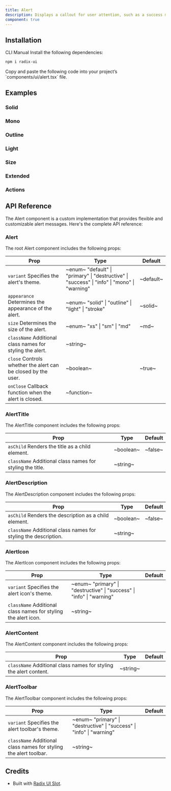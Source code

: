 ```yaml
---
title: Alert
description: Displays a callout for user attention, such as a success message, warning, or error.
component: true
---
```


<ExamplePreview path="alert/default" />

## Installation

<Tabs defaultValue="cli">

<TabsList>
  <TabsTrigger value="cli">CLI</TabsTrigger>
  <TabsTrigger value="manual">Manual</TabsTrigger>
</TabsList>

<TabsContent value="cli">
  <CliCommands name="alert" />
</TabsContent>

<TabsContent value="manual">    
<Steps>
<Step>
Install the following dependencies:

```bash
npm i radix-ui
```

</Step>

<Step>
Copy and paste the following code into your project’s `components/ui/alert.tsx` file.

<ComponentPreview name="alert" />

</Step>

</Steps>

</TabsContent>

</Tabs>

## Examples

### Solid

<ExamplePreview path="alert/solid" />

### Mono

<ExamplePreview path="alert/mono" />

### Outline

<ExamplePreview path="alert/outline" />

### Light

<ExamplePreview path="alert/light" />

### Size

<ExamplePreview path="alert/size" />

### Extended

<ExamplePreview path="alert/extended" />

### Actions

<ExamplePreview path="alert/actions" />

## API Reference

The Alert component is a custom implementation that provides flexible and customizable alert messages. Here's the complete API reference:

### Alert

The root Alert component includes the following props:

| **Prop**                                                                                 | **Type**                                                                                                                  | **Default** |
| ---------------------------------------------------------------------------------------- | ------------------------------------------------------------------------------------------------------------------------- | ----------- |
| `variant` <PopoverInfo>Specifies the alert's theme.</PopoverInfo>                        | ~enum~ <PopoverInfo> "default" \| "primary" \| "destructive" \| "success" \| "info" \| "mono" \| "warning" </PopoverInfo> | ~default~   |
| `appearance` <PopoverInfo>Determines the appearance of the alert.</PopoverInfo>          | ~enum~ <PopoverInfo> "solid" \| "outline" \| "light" \| "stroke" </PopoverInfo>                                           | ~solid~     |
| `size` <PopoverInfo>Determines the size of the alert.</PopoverInfo>                      | ~enum~ <PopoverInfo> "xs" \| "sm" \| "md" </PopoverInfo>                                                                  | ~md~        |
| `className` <PopoverInfo>Additional class names for styling the alert.</PopoverInfo>     | ~string~                                                                                                                  | <Na/>       |
| `close` <PopoverInfo>Controls whether the alert can be closed by the user.</PopoverInfo> | ~boolean~                                                                                                                 | ~true~      |
| `onClose` <PopoverInfo>Callback function when the alert is closed.</PopoverInfo>         | ~function~                                                                                                                | <Na/>       |

### AlertTitle

The AlertTitle component includes the following props:

| **Prop**                                                                             | **Type**  | **Default** |
| ------------------------------------------------------------------------------------ | --------- | ----------- |
| `asChild` <PopoverInfo>Renders the title as a child element.</PopoverInfo>           | ~boolean~ | ~false~     |
| `className` <PopoverInfo>Additional class names for styling the title.</PopoverInfo> | ~string~  | <Na/>       |

### AlertDescription

The AlertDescription component includes the following props:

| **Prop**                                                                                   | **Type**  | **Default** |
| ------------------------------------------------------------------------------------------ | --------- | ----------- |
| `asChild` <PopoverInfo>Renders the description as a child element.</PopoverInfo>           | ~boolean~ | ~false~     |
| `className` <PopoverInfo>Additional class names for styling the description.</PopoverInfo> | ~string~  | <Na/>       |

### AlertIcon

The AlertIcon component includes the following props:

| **Prop**                                                                                  | **Type**                                                                                           | **Default** |
| ----------------------------------------------------------------------------------------- | -------------------------------------------------------------------------------------------------- | ----------- |
| `variant` <PopoverInfo>Specifies the alert icon's theme.</PopoverInfo>                    | ~enum~ <PopoverInfo> "primary" \| "destructive" \| "success" \| "info" \| "warning" </PopoverInfo> | <Na/>       |
| `className` <PopoverInfo>Additional class names for styling the alert icon.</PopoverInfo> | ~string~                                                                                           | <Na/>       |

### AlertContent

The AlertContent component includes the following props:

| **Prop**                                                                                     | **Type** | **Default** |
| -------------------------------------------------------------------------------------------- | -------- | ----------- |
| `className` <PopoverInfo>Additional class names for styling the alert content.</PopoverInfo> | ~string~ | <Na/>       |

### AlertToolbar

The AlertToolbar component includes the following props:

| **Prop**                                                                                     | **Type**                                                                                           | **Default** |
| -------------------------------------------------------------------------------------------- | -------------------------------------------------------------------------------------------------- | ----------- |
| `variant` <PopoverInfo>Specifies the alert toolbar's theme.</PopoverInfo>                    | ~enum~ <PopoverInfo> "primary" \| "destructive" \| "success" \| "info" \| "warning" </PopoverInfo> | <Na/>       |
| `className` <PopoverInfo>Additional class names for styling the alert toolbar.</PopoverInfo> | ~string~                                                                                           | <Na/>       |

## Credits

- Built with [Radix UI Slot](https://www.radix-ui.com/primitives/docs/utilities/slot).
